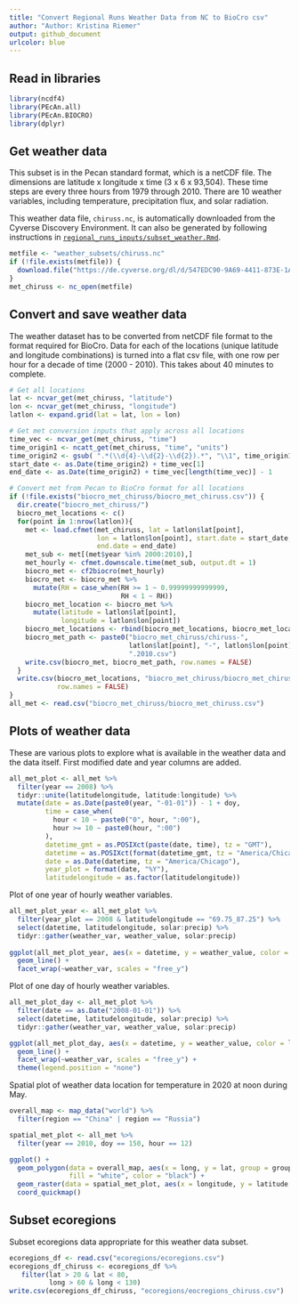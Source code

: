 ```yaml
---
title: "Convert Regional Runs Weather Data from NC to BioCro csv"
author: "Author: Kristina Riemer"
output: github_document
urlcolor: blue
---
```


## Read in libraries

```r
library(ncdf4)
library(PEcAn.all)
library(PEcAn.BIOCRO)
library(dplyr)
```

## Get weather data

This subset is in the Pecan standard format, which is a netCDF file. The dimensions are latitude x longitude x time (3 x 6 x 93,504). These time steps are every three hours from 1979 through 2010. There are 10 weather variables, including temperature, precipitation flux, and solar radiation. 

This weather data file, `chiruss.nc`, is automatically downloaded from the Cyverse Discovery Environment. It can also be generated by following instructions in [`regional_runs_inputs/subset_weather.Rmd`](https://github.com/az-digitalag/model-vignettes/blob/master/BioCro/DARPA/regional_runs_inputs/subset_weather.Rmd). 

```r
metfile <- "weather_subsets/chiruss.nc"
if (!file.exists(metfile)) {
  download.file("https://de.cyverse.org/dl/d/547EDC90-9A69-4411-873E-1A054483EF4E/chiruss.nc", metfile)
}
met_chiruss <- nc_open(metfile)
```

## Convert and save weather data

The weather dataset has to be converted from netCDF file format to the format required for BioCro. Data for each of the locations (unique latitude and longitude combinations) is turned into a flat csv file, with one row per hour for a decade of time (2000 - 2010). This takes about 40 minutes to complete. 

```r
# Get all locations
lat <- ncvar_get(met_chiruss, "latitude")
lon <- ncvar_get(met_chiruss, "longitude")
latlon <- expand.grid(lat = lat, lon = lon)

# Get met conversion inputs that apply across all locations
time_vec <- ncvar_get(met_chiruss, "time")
time_origin1 <- ncatt_get(met_chiruss, "time", "units")
time_origin2 <- gsub( ".*(\\d{4}-\\d{2}-\\d{2}).*", "\\1", time_origin1$value)
start_date <- as.Date(time_origin2) + time_vec[1]
end_date <- as.Date(time_origin2) + time_vec[length(time_vec)] - 1

# Convert met from Pecan to BioCro format for all locations
if (!file.exists("biocro_met_chiruss/biocro_met_chiruss.csv")) {
  dir.create("biocro_met_chiruss/")
  biocro_met_locations <- c()
  for(point in 1:nrow(latlon)){
    met <- load.cfmet(met_chiruss, lat = latlon$lat[point], 
                      lon = latlon$lon[point], start.date = start_date, 
                      end.date = end_date)
    met_sub <- met[(met$year %in% 2000:2010),] 
    met_hourly <- cfmet.downscale.time(met_sub, output.dt = 1)
    biocro_met <- cf2biocro(met_hourly)
    biocro_met <- biocro_met %>%
      mutate(RH = case_when(RH >= 1 ~ 0.99999999999999,
                            RH < 1 ~ RH))
    biocro_met_location <- biocro_met %>% 
      mutate(latitude = latlon$lat[point], 
             longitude = latlon$lon[point])
    biocro_met_locations <- rbind(biocro_met_locations, biocro_met_location)
    biocro_met_path <- paste0("biocro_met_chiruss/chiruss-", 
                              latlon$lat[point], "-", latlon$lon[point], 
                              ".2010.csv")
    write.csv(biocro_met, biocro_met_path, row.names = FALSE)
  }
  write.csv(biocro_met_locations, "biocro_met_chiruss/biocro_met_chiruss.csv", 
            row.names = FALSE)
}
all_met <- read.csv("biocro_met_chiruss/biocro_met_chiruss.csv")
```

## Plots of weather data

These are various plots to explore what is available in the weather data and the data itself. First modified date and year columns are added. 

```r
all_met_plot <- all_met %>% 
  filter(year == 2008) %>% 
  tidyr::unite(latitudelongitude, latitude:longitude) %>% 
  mutate(date = as.Date(paste0(year, "-01-01")) - 1 + doy, 
         time = case_when(
           hour < 10 ~ paste0("0", hour, ":00"), 
           hour >= 10 ~ paste0(hour, ":00")
         ), 
         datetime_gmt = as.POSIXct(paste(date, time), tz = "GMT"), 
         datetime = as.POSIXct(format(datetime_gmt, tz = "America/Chicago")), 
         date = as.Date(datetime, tz = "America/Chicago"), 
         year_plot = format(date, "%Y"), 
         latitudelongitude = as.factor(latitudelongitude)) 
```

Plot of one year of hourly weather variables. 

```r
all_met_plot_year <- all_met_plot %>% 
  filter(year_plot == 2008 & latitudelongitude == "69.75_87.25") %>%
  select(datetime, latitudelongitude, solar:precip) %>% 
  tidyr::gather(weather_var, weather_value, solar:precip)
  
ggplot(all_met_plot_year, aes(x = datetime, y = weather_value, color = latitudelongitude)) +
  geom_line() +
  facet_wrap(~weather_var, scales = "free_y")
```

Plot of one day of hourly weather variables. 

```r
all_met_plot_day <- all_met_plot %>% 
  filter(date == as.Date("2008-01-01")) %>% 
  select(datetime, latitudelongitude, solar:precip) %>% 
  tidyr::gather(weather_var, weather_value, solar:precip)

ggplot(all_met_plot_day, aes(x = datetime, y = weather_value, color = latitudelongitude)) +
  geom_line() +
  facet_wrap(~weather_var, scales = "free_y") +
  theme(legend.position = "none")
```

Spatial plot of weather data location for temperature in 2020 at noon during May. 

```r
overall_map <- map_data("world") %>% 
  filter(region == "China" | region == "Russia")

spatial_met_plot <- all_met %>% 
  filter(year == 2010, doy == 150, hour == 12)

ggplot() +
  geom_polygon(data = overall_map, aes(x = long, y = lat, group = group), 
               fill = "white", color = "black") +
  geom_raster(data = spatial_met_plot, aes(x = longitude, y = latitude, fill = Temp)) +
  coord_quickmap()
```

## Subset ecoregions

Subset ecoregions data appropriate for this weather data subset. 

```r
ecoregions_df <- read.csv("ecoregions/ecoregions.csv")
ecoregions_df_chiruss <- ecoregions_df %>% 
   filter(lat > 20 & lat < 80,
          long > 60 & long < 130)
write.csv(ecoregions_df_chiruss, "ecoregions/eocregions_chiruss.csv")
```
